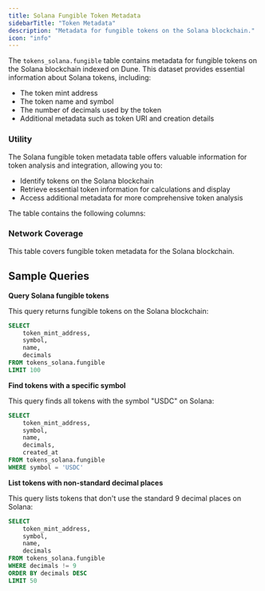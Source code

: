 ```yaml
---
title: Solana Fungible Token Metadata
sidebarTitle: "Token Metadata"
description: "Metadata for fungible tokens on the Solana blockchain."
icon: "info"
---
```


The `tokens_solana.fungible` table contains metadata for fungible tokens on the Solana blockchain indexed on Dune. This dataset provides essential information about Solana tokens, including:

- The token mint address
- The token name and symbol
- The number of decimals used by the token
- Additional metadata such as token URI and creation details

### Utility

The Solana fungible token metadata table offers valuable information for token analysis and integration, allowing you to:

- Identify tokens on the Solana blockchain
- Retrieve essential token information for calculations and display
- Access additional metadata for more comprehensive token analysis

The table contains the following columns:


<ColumnDescriptions tableSchema="tokens_solana" tableName="fungible" />


<TableSample tableSchema="tokens_solana" tableName="fungible" />

### Network Coverage

This table covers fungible token metadata for the Solana blockchain.

## Sample Queries

**Query Solana fungible tokens**

This query returns fungible tokens on the Solana blockchain:

```sql
SELECT
    token_mint_address,
    symbol,
    name,
    decimals
FROM tokens_solana.fungible
LIMIT 100
```

**Find tokens with a specific symbol**

This query finds all tokens with the symbol "USDC" on Solana:

```sql
SELECT
    token_mint_address,
    symbol,
    name,
    decimals,
    created_at
FROM tokens_solana.fungible
WHERE symbol = 'USDC'
```

**List tokens with non-standard decimal places**

This query lists tokens that don't use the standard 9 decimal places on Solana:

```sql
SELECT
    token_mint_address,
    symbol,
    name,
    decimals
FROM tokens_solana.fungible
WHERE decimals != 9
ORDER BY decimals DESC
LIMIT 50
```
